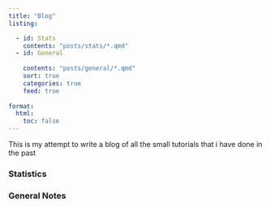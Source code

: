 ```yaml
---
title: "Blog"
listing:

  - id: Stats
    contents: "posts/stats/*.qmd"
  - id: General
  
    contents: "posts/general/*.qmd"
    sort: true
    categories: true
    feed: true
    
format: 
  html:
    toc: false
---
```


This is my attempt to write a blog of all the small tutorials that i have done in the past

### Statistics

::: {#Stats}
:::

### General Notes

::: {#General}
:::
